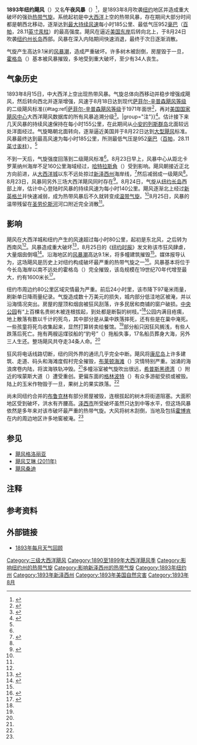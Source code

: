 {{noteTA
|G1=USState
|G2=Unit
|1=zh-cn:安的列斯;zh-hk:安地列斯;zh-tw:安地列斯;
|2=zh-cn:圣劳伦斯;zh-tw:聖羅倫斯;zh-hk:聖勞倫斯;
}}
{{Infobox Hurricane
| Name=1893年纽约飓风
| Type=飓风
| Year=1893
| Basin=Atl
| Image location=New_York_hurricane_1893-08-24_weather_map.jpg
| Image name=8月24日飓风位于纽约上空时的[[天气图|天气图]]
| Formed=1893年8月15日
| Dissipated=1893年8月25日
| 1-min winds=100
| Pressure=952
| Damages=
| Fatalities=至少34人
| Areas=[[美国东部|美国东部]]
| Hurricane season=[[1893年大西洋飓风季|1893年大西洋飓风季]]
}}
'''1893年纽约飓风'''（{{lang-en|1893 New York hurricane}}）又名'''午夜风暴'''（{{lang|en|Midnight Storm}}）<ref name="usstorms">{{cite web | title = Chronological List of All Hurricanes which Affected the Continental United States: 1851-2007 | url = http://www.aoml.noaa.gov/hrd/hurdat/ushurrlist18512007.txt | publisher = United States National Oceanic and Atmospheric Administration | accessdate = 2017-01-13 | format = [[文本文件|TXT]] | deadurl = no | archiveurl = https://web.archive.org/web/20161221164616/http://www.aoml.noaa.gov/hrd/hurdat/ushurrlist18512007.txt | archivedate = 2016-12-21 }}</ref>，是1893年8月吹袭[[纽约|纽约]]地区并造成重大破坏的强劲[[热带气旋|热带气旋]]。系统起初是中[[大西洋|大西洋]]上空的热带风暴，存在期间大部分时间都是朝西北移动，逐渐达到[[最大持续风速|最大持续风速]]每小时185公里、最低气压952[[巴|毫巴]]（[[帕斯卡|百帕]]，28.11[[英寸汞柱|英寸汞柱]]）的最高强度。飓风在逼近[[美国东岸|美国东岸]]后转向北上，于8月24日吹袭[[纽约州|纽约州]][[长岛_(纽约州)|长岛]]西部。风暴在深入内陆期间快速消退，最终于次日逐渐消散。

气旋产生高达9.1米的[[风暴潮|风暴潮]]，造成严重破坏。许多树木被刮倒，房屋毁于一旦，[[霍格岛_(纽约州)|霍格岛]]（{{lang|en|Hog Island}}）基本被风暴摧毁，多地受到重大破坏，至少有34人丧生。

== 气象历史 ==
{{storm path|1893 Atlantic hurricane 4 track.png}}
1893年8月15日，中大西洋上空出现热带风暴。气旋总体向西移动并稳步增强成飓风，然后转向西北并逐渐增强，风速于8月18日达到现代[[萨菲尔-辛普森飓风等级|萨菲尔-辛普森飓风等级]]的二级飓风标准{{#tag:ref|[[萨菲尔-辛普森飓风等级|萨菲尔-辛普森飓风等级]]于1971年面世<ref name="USA Today">{{cite news | author = Jack Williams | title = Hurricane scale invented to communicate storm danger | publisher = [[今日美国|USA Today]] | date = 2005-05-17 | accessdate = 2013-08-04 | url = http://usatoday30.usatoday.com/weather/hurricane/whscale.htm | archiveurl = https://web.archive.org/web/20160324154907/http://usatoday30.usatoday.com/weather/hurricane/whscale.htm | deadurl = no | archivedate = 2016-03-24 }}</ref>，再对[[国家飓风中心|美国国家飓风中心]]大西洋飓风数据库的所有风暴追溯分级<ref>{{cite report | publisher = Hurricane Research Division | title = Chronological List of All Continental United States Hurricanes: 1851-2012 | date = 2013-06 | accessdate = 2016-11-10 | archivedate = 2016-05-03 | deadurl = no | archiveurl = https://web.archive.org/web/20160503012801/http://www.aoml.noaa.gov/hrd/hurdat/All_U.S._Hurricanes.html | url = http://www.aoml.noaa.gov/hrd/hurdat/All_U.S._Hurricanes.html }}</ref>。|group="注"}}<ref name="hurdat">{{cite web | archiveurl = https://web.archive.org/web/20160305031132/http://www.aoml.noaa.gov/hrd/hurdat/easyread-2009.html | author = National Hurricane Center | publisher = National Oceanic and Atmospheric Administration | year = 2009 | accessdate = 2017-01-14 | title = Easy-to-read HURDAT 1851-2008 | url = http://www.aoml.noaa.gov/hrd/hurdat/easyread-2009.html | deadurl = no | archivedate = 2016-03-05 }}</ref>。估计接下来几天风暴的持续风速保持在每小时155公里，在此期间从[[小安的列斯群岛|小安的列斯群岛]]北面较远处洋面经过。气旋略朝北面转向，逐渐逼近美国并于8月22日达到[[热带气旋等级|大型飓风]]标准。风暴最终达到最高风速为每小时185公里，所测最低气压是952[[巴|毫巴]]（[[帕斯卡|百帕]]，28.11[[英寸汞柱|英寸汞柱]]）。<ref name="hurdat" />

不到一天后，气旋强度回落到二级飓风标准<ref name="hurdat" />。8月23日早上，风暴中心从距北卡罗莱纳州海岸不足160公里海域经过，[[哈特拉斯角|哈特拉斯角]]（{{lang|en|Cape Hatteras}}）受到影响。飓风朝接近正北方向前进，从[[大西洋城|大西洋城]]以东不远处掠过[[新泽西州|新泽西州]]海岸线，<ref name="MWR">{{cite web | publisher = National Weather Bureau | archiveurl = https://web.archive.org/web/20160303173920/http://www.aoml.noaa.gov/general/lib/lib1/nhclib/mwreviews/1893.pdf | year = 1894 | accessdate = 2017-01-14 | title = 1893 Monthly Weather Review | archivedate = 2016-03-03 | deadurl = no | format = PDF | url = http://www.aoml.noaa.gov/general/lib/lib1/nhclib/mwreviews/1893.pdf }}</ref>然后减弱成一级飓风<ref name="hurdat" />。8月23日，风暴同另外三场大西洋飓风同时存在<ref>{{cite web | title = NOAA Revisits Historic Hurricanes | publisher = Hurricane Research Division | accessdate = 2013-01-03 | url = http://www.aoml.noaa.gov/hrd/hurdat/ | archiveurl = https://web.archive.org/web/20130103004852/http://www.aoml.noaa.gov/hrd/hurdat/ | archivedate = 2013-01-03 | deadurl = yes }}</ref>。8月24日，气旋从[[纽约|纽约]][[长岛_(纽约州)|长岛]]西部上岸，估计中心登陆时风暴的持续风速为每小时140公里。飓风逐渐北上经过[[新英格兰|新英格兰]]并快速减弱，成为热带风暴后不久就转变成[[温带气旋|温带气旋]]。<ref name="hurdat" />8月25日，风暴的温带残留在[[圣劳伦斯河|圣劳伦斯河]]河口附近完全消散<ref name="MWR" />。

== 影响 ==
飓风在大西洋城和纽约产生的风速超过每小时80公里，起初是东北风，之后转为西南风<ref name="MWR" />。风暴造成重大破坏<ref name="tracker">{{cite web | author = Aaron Naparstek | title = Storm Tracker | date = 2005-09-04 | publisher = ''New York'' magazine | accessdate = 2017-01-14 | archivedate = 2016-08-06 | deadurl = no | archiveurl = https://web.archive.org/web/20160806022145/http://nymag.com/nymetro/news/people/columns/intelligencer/12908/ | url = http://nymag.com/nymetro/news/people/columns/intelligencer/12908/ }}</ref>，8月25日的《[[纽约时报|纽约时报]]》发文称该市狂风肆虐，大量烟囱倒塌<ref name="NYT">{{cite news | title = Swept by Wind and Rain | date = 1893-08-25 | publisher = The New York Times Company | newspaper = [[纽约时报|The New York Times]]}}</ref>。沿海地区的[[风暴潮|风暴潮]]高达9.1米，将多幢建筑摧毁<ref name="tracker" />。媒体报导认为，这场飓风是历史上对纽约构成破坏最严重的热带气旋之一<ref>{{cite web | author = Robert Roy Britt | title = History Reveals Hurricane Threat to New York City | date = 2005-06-01 | publisher = Robert Roy Britt | url = http://www.livescience.com/3820-history-reveals-hurricane-threat-york-city.html | deadurl = no | accessdate = 2017-01-14 | archivedate = 2016-12-23 | archiveurl = https://web.archive.org/web/20161223145711/http://www.livescience.com/3820-history-reveals-hurricane-threat-york-city.html }}</ref>。风暴基本将位于今长岛海岸以南不远处的霍格岛（{{lang|en|Hog Island}}）完全摧毁，该岛规模在19世纪70年代增至最大，约有1600米长<ref>{{cite web |author=Norimitsu Onishi |title=Queens Spit Tried to Be a Resort but Sank in a Hurricane |date=1997-03-18 |newspaper=The New York Times |accessdate=2017-01-14 |archiveurl=https://web.archive.org/web/20160304214615/http://www.nytimes.com/1997/03/18/nyregion/queens-spit-tried-to-be-a-resort-but-sank-in-a-hurricane.html?scp=1&sq=%22hog%20island%22%20hurricane&st=nyt |publisher=The New York Times Company |url=http://www.nytimes.com/1997/03/18/nyregion/queens-spit-tried-to-be-a-resort-but-sank-in-a-hurricane.html?scp=1&sq=%22hog+island%22+hurricane&st=nyt |archivedate=2016-03-04 |deadurl=no }}</ref>。

纽约市周边约80公里区域灾情最为严重。前后24小时里，该市降下97毫米雨量，刷新单日降雨量纪录。气旋造成数十万美元的损失，城内部分低洼地区被淹，并以沿海情况突出。房屋的屋顶和烟囱被狂风刮落，许多民居和商铺的窗户破损。[[中央公园|中央公园]]有“上百棵名贵树木被连根拔起，到处都是断裂的树枝。”<ref name="NYT" />公园内满目疮痍，地上散落有数以千计的死鸟，其中部分是从巢中跌落摔死，还有些是在巢中淹死。一些孩童将死鸟收集起来，显然打算转卖给餐馆。<ref name="NYT" />部分船只因狂风搁浅，有些人跌落后死亡。拖有两艘运煤驳船的“豹号”（{{lang|en|Panther}}）拖船失事，17名船员葬身大海，另外三人生还。整场飓风共夺走34条人命。<ref name="NYT" />

狂风将电话线路切断，纽约同外界的通讯几乎完全中断。飓风将[[康尼岛|康尼岛]]上许多建筑、走道、码头和海滩度假村完全摧毁，[[布莱顿海滩|布莱顿海滩]]（{{lang|en|Brighton Beach}}）灾情特别严重。汹涌的海浪席卷内陆，将滨海铁轨冲毁。<ref name="NYT" />多幢浴室被气旋吹出很远，[[希普斯黑德湾|希普斯黑德湾]]（{{lang|en|Sheepshead Bay}}）附近的埃蒙斯大道（{{lang|en|Emmons Avenue}}）遭受重创。更偏东面的[[格林波特_(纽约州)|格林波特]]（{{lang|en|Greenport}}）有众多游艇受损或被毁。陆上的玉米作物毁于一旦，果树上的果实跌落。<ref name="NYT" />

尚未同纽约合并的[[布鲁克林区|布鲁克林]]有部分房屋被毁，连根拔起的树木将街道阻塞。大面积地区受到破坏，洪水有齐腰高。[[泽西市|泽西市]]所受破坏虽然只达到中等水平，但这场风暴依然是多年来对该市破坏最严重的热带气旋。大风将树木刮倒，当地及包括[[霍博肯_(新泽西州)|霍博肯]]在内的周边地区许多地窖被淹。<ref name="NYT" />
<!--觉得不适合放在这个条目里的内容：美国东岸包括新泽西州和纽约州在内的许多地区受到这场飓风摧残不到一周后又受到另一场飓风袭击，这场名为海洋群岛飓风的风暴于8月27日登陆[[乔治亚州|乔治亚州]]后沿海岸线北上，对北面远至新英格兰在内的大范围地区构成重大破坏，最终于9月2日在[[加拿大|加拿大]]东部上空逐渐消散。<ref>http://www.hurricanescience.org/history/storms/pre1900s/1893/</ref>-->

== 参见 ==
{{Portal|热带气旋}}
*[[飓风格洛丽亚|飓风格洛丽亚]]
*[[飓风艾琳_(2011年)|飓风艾琳 (2011年)]]
*[[飓风桑迪|飓风桑迪]]

== 注释 ==
{{Reflist|group="注"}}

== 参考资料 ==
{{Reflist|35em}}

== 外部链接 ==
*[http://www.aoml.noaa.gov/general/lib/lib1/nhclib/mwreviews/1893.pdf 1893年每月天气回顾]{{Wayback|url=http://www.aoml.noaa.gov/general/lib/lib1/nhclib/mwreviews/1893.pdf |date=20160303173920 }}

{{DEFAULTSORT:1893 New York Hurricane}}
[[Category:三级大西洋飓风|Category:三级大西洋飓风]]
[[Category:1890至1899年大西洋飓风季|Category:1890至1899年大西洋飓风季]]
[[Category:影响纽约州的热带气旋|Category:影响纽约州的热带气旋]]
[[Category:影响新泽西州的热带气旋|Category:影响新泽西州的热带气旋]]
[[Category:1893年纽约州|Category:1893年纽约州]]
[[Category:1893年新泽西州|Category:1893年新泽西州]]
[[Category:1893年美国自然灾害|Category:1893年美国自然灾害]]
[[Category:1893年8月|Category:1893年8月]]
{{Good article}}